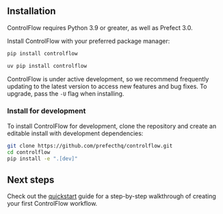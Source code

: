 

## Installation

ControlFlow requires Python 3.9 or greater, as well as Prefect 3.0.

Install ControlFlow with your preferred package manager:
<CodeGroup>
    
```bash pip
pip install controlflow 
```

```bash uv
uv pip install controlflow 
```
</CodeGroup>

ControlFlow is under active development, so we recommend frequently updating to the latest version to access new features and bug fixes. To upgrade, pass the `-U` flag when installing.


### Install for development

To install ControlFlow for development, clone the repository and create an editable install with development dependencies:

```bash
git clone https://github.com/prefecthq/controlflow.git
cd controlflow
pip install -e ".[dev]"
```

## Next steps

Check out the [quickstart](/quickstart) guide for a step-by-step walkthrough of creating your first ControlFlow workflow.

